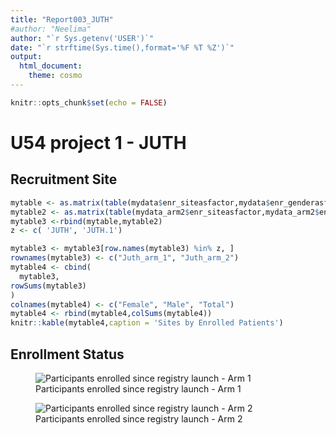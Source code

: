 ```yaml
---
title: "Report003_JUTH"
#author: "Neelima"
author: "`r Sys.getenv('USER')`"
date: "`r strftime(Sys.time(),format='%F %T %Z')`"
output: 
  html_document: 
    theme: cosmo
---
```



```r
knitr::opts_chunk$set(echo = FALSE)
```

# U54 project 1 - JUTH

## Recruitment Site

```r
mytable <- as.matrix(table(mydata$enr_siteasfactor,mydata$enr_genderasfactor))
mytable2 <- as.matrix(table(mydata_arm2$enr_siteasfactor,mydata_arm2$enr_genderasfactor))
mytable3 <-rbind(mytable,mytable2)
z <- c( 'JUTH', 'JUTH.1')

mytable3 <- mytable3[row.names(mytable3) %in% z, ]
rownames(mytable3) <- c("Juth_arm_1", "Juth_arm_2")
mytable4 <- cbind(
  mytable3,
rowSums(mytable3)
)
colnames(mytable4) <- c("Female", "Male", "Total")
mytable4 <- rbind(mytable4,colSums(mytable4))
knitr::kable(mytable4,caption = 'Sites by Enrolled Patients')
```


## Enrollment Status

![Participants enrolled since registry launch - Arm 1](output/fig001_juth_arm1.png)

<p style="page-break-before: always" />

![Participants enrolled since registry launch - Arm 2](output/fig001_juth_arm2.png)


<p style="page-break-before: always" />




  